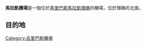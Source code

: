 {{Infobox Airport
| airport_name = 馬拉凱機場
| nativename   =
| logo         = 
| logo-width   = 
| IATA         = MZK
| ICAO         = NGMK
| type         = 公用
| owner        = 
| operator     = 政府
| city-served  = [[馬拉凱環礁|馬拉凱環礁]], [[基里巴斯|基里巴斯]]
| location     = [[馬拉凱環礁|馬拉凱環礁]]
| hub          =
| elevation-f  = 10
| elevation-m  = 3
| coordinates  = {{coord|2|3|1|N|173|16|0|E|type:airport|display=inline}}
| website      = 
| metric-rwy   = 
| r1-number    = 
| r1-length-m  = 940
| r1-length-f  = 3,084
| r1-surface   = 
| footnotes    = 
}}
'''馬拉凱機場'''是一個位於[[基里巴斯|基里巴斯]][[馬拉凱環礁|馬拉凱環礁]]的機場，位於環礁的北面。


==目的地==
{{Airport-dest-list
| [[基里巴斯航空|基里巴斯航空]] | 阿拜昂
| [[珊瑚太陽航空|珊瑚太陽航空]] | 阿拜昂，布塔里塔里，塔拉瓦
}}

[[Category:吉里巴斯機場|Category:吉里巴斯機場]]